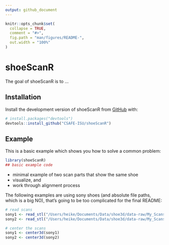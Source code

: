 ```yaml
---
output: github_document
---
```


<!-- README.md is generated from README.Rmd. Please edit that file -->

```r
knitr::opts_chunk$set(
  collapse = TRUE,
  comment = "#>",
  fig.path = "man/figures/README-",
  out.width = "100%"
)
```

# shoeScanR

<!-- badges: start -->
<!-- badges: end -->

The goal of shoeScanR is to ...

## Installation

Install the development version of shoeScanR from [GitHub](https://github.com/) with:

``` r
# install.packages("devtools")
devtools::install_github("CSAFE-ISU/shoeScanR")
```

## Example

This is a basic example which shows you how to solve a common problem:

```r
library(shoeScanR)
## basic example code
```

- minimal example of two scan parts that show the same shoe 
- visualize, and
- work through alignment process


The following examples are using sony shoes (and absolute file paths, which is a big NO), that's going to be too complicated for the final README:

```r
# read scans
sony1 <- read_stl("/Users/heike/Documents/Data/shoe3d/data-raw/My_Scans/Asic06_03_19.stl")
sony2 <- read_stl("/Users/heike/Documents/Data/shoe3d/data-raw/My_Scans/SonyL_20190702.stl")

# center the scans
sony1 <- center3d(sony1)
sony2 <- center3d(sony2)
```
